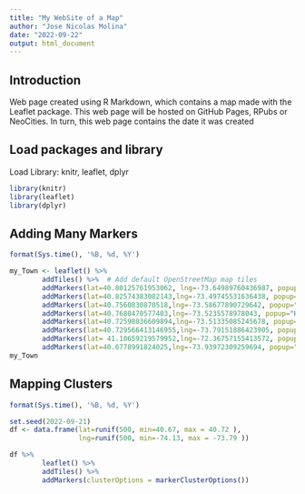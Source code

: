 ```yaml
---
title: "My WebSite of a Map"
author: "Jose Nicolas Molina"
date: "2022-09-22"
output: html_document
---
```


## Introduction

Web page created using R Markdown, which contains a map made with the Leaflet package. This web page will be hosted on GitHub Pages, RPubs or NeoCities. In turn, this web page contains the date it was created

## Load packages and library

Load Library: knitr, leaflet, dplyr

```r
library(knitr)
library(leaflet)
library(dplyr)
```

## Adding Many Markers


```r
format(Sys.time(), '%B, %d, %Y')
```

```r
my_Town <- leaflet() %>%
        addTiles() %>%  # Add default OpenStreetMap map tiles
        addMarkers(lat=40.80125761953062, lng=-73.64989760436987, popup="Roslyn") %>%
        addMarkers(lat=40.82574383082143,lng=-73.49745531636438, popup="Syosset") %>%
        addMarkers(lat=40.7560830870518,lng=-73.58677890729642, popup="Wetbury") %>%
        addMarkers(lat=40.7680470577403,lng=-73.5235578978043, popup="Hickville") %>%
        addMarkers(lat=40.72598036609894,lng=-73.51335085245678, popup="Levittown") %>%
        addMarkers(lat=40.729566413146955,lng=-73.79151886423905, popup="Queens") %>%
        addMarkers(lat= 41.10659219579952,lng=-72.36757155413572, popup="Greenport") %>%
        addMarkers(lat=40.6778991824025,lng=-73.93972309259694, popup="Brooklyn")
my_Town
```

## Mapping Clusters

```r
format(Sys.time(), '%B, %d, %Y')
```

```r
set.seed(2022-09-21)
df <- data.frame(lat=runif(500, min=40.67, max = 40.72 ),
                 lng=runif(500, min=-74.13, max = -73.79 )) 

df %>%
        leaflet() %>%
        addTiles() %>%  
        addMarkers(clusterOptions = markerClusterOptions()) 
```
